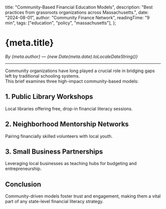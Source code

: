   title: "Community-Based Financial Education Models",
  description: "Best practices from grassroots organizations across Massachusetts.",
  date: "2024-08-01",
  author: "Community Finance Network",
  readingTime: "9 min",
  tags: ["education", "policy", "massachusetts"],
};

# {meta.title}

*By {meta.author} — {new Date(meta.date).toLocaleDateString()}*

---

Community organizations have long played a crucial role in bridging gaps left by traditional schooling systems.  
This brief examines three high-impact community-based models:

## 1. Public Library Workshops
Local libraries offering free, drop-in financial literacy sessions.

## 2. Neighborhood Mentorship Networks
Pairing financially skilled volunteers with local youth.

## 3. Small Business Partnerships
Leveraging local businesses as teaching hubs for budgeting and entrepreneurship.

## Conclusion
Community-driven models foster trust and engagement, making them a vital part of any state-level financial literacy strategy.